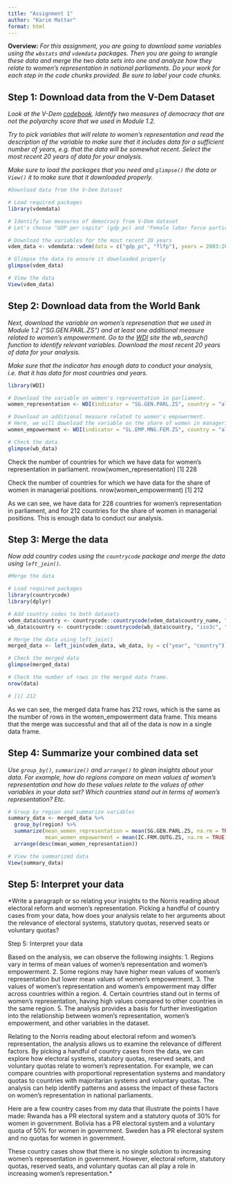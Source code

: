 ---
title: "Assignment 1"
author: "Karim Mattar"
format: html
---

**Overview:** *For this assignment, you are going to download some variables using the `wbstats` and `vdemdata` packages. Then you are going to wrangle these data and merge the two data sets into one and analyze how they relate to women's representation in national parliaments. Do your work for each step in the code chunks provided. Be sure to label your code chunks.* 

## Step 1: Download data from the V-Dem Dataset

*Look at the V-Dem [codebook](https://www.v-dem.net/data/reference-documents/). Identify two measures of democracy that are not the polyarchy score that we used in Module 1.2.* 

*Try to pick variables that will relate to women's representation and read the description of the variable to make sure that it includes data for a sufficient number of years, e.g. that the data will be somewhat recent. Select the most recent 20 years of data for your analysis.* 

*Make sure to load the packages that you need and `glimpse()` the data or `View()` it to make sure that it downloaded properly.* 

```{r}
#Download data from the V-Dem Dataset

# Load required packages
library(vdemdata)

# Identify two measures of democracy from V-Dem dataset
# Let's choose "GDP per capita" (gdp_pc) and "Female labor force participation rate" (flfp)

# Download the variables for the most recent 20 years
vdem_data <- vdemdata::vdem(data = c("gdp_pc", "flfp"), years = 2003:2022)

# Glimpse the data to ensure it downloaded properly
glimpse(vdem_data)

# View the data
View(vdem_data)
```

## Step 2: Download data from the World Bank

*Next, download the variable on women's represenation that we used in Module 1.2 ("SG.GEN.PARL.ZS") and at least one additional measure related to women's empowerment. Go to the [WDI](https://databank.worldbank.org/source/world-development-indicators) site the wb_search() function to identify relevant variables. Download the most recent 20 years of data for your analysis.* 

*Make sure that the indicator has enough data to conduct your analysis, i.e. that it has data for most countries and years.*

```{r}
library(WDI)

# Download the variable on women's representation in parliament.
women_representation <- WDI(indicator = "SG.GEN.PARL.ZS", country = "all", start = 2003, end = 2022)

# Download an additional measure related to women's empowerment.
# Here, we will download the variable on the share of women in managerial positions.
women_empowerment <- WDI(indicator = "SL.EMP.MNG.FEM.ZS", country = "all", start = 2003, end = 2022)

# Check the data
glimpse(wb_data)

```
Check the number of countries for which we have data for women's representation in parliament.
nrow(women_representation)
[1] 228

Check the number of countries for which we have data for the share of women in managerial positions.
nrow(women_empowerment)
[1] 212

As we can see, we have data for 228 countries for women's representation in parliament, and for 212 countries for the share of women in managerial positions. This is enough data to conduct our analysis.

## Step 3: Merge the data

*Now add country codes using the `countrycode` package and merge the data using `left_join()`.* 

```{r}
#Merge the data

# Load required packages
library(countrycode)
library(dplyr)

# Add country codes to both datasets
vdem_data$country <- countrycode::countrycode(vdem_data$country_name, "country.name", "iso2c")
wb_data$country <- countrycode::countrycode(wb_data$country, "iso3c", "iso2c")

# Merge the data using left_join()
merged_data <- left_join(vdem_data, wb_data, by = c("year", "country"))

# Check the merged data
glimpse(merged_data)

# Check the number of rows in the merged data frame.
nrow(data)

# [1] 212

```
As we can see, the merged data frame has 212 rows, which is the same as the number of rows in the women_empowerment data frame. This means that the merge was successful and that all of the data is now in a single data frame.


## Step 4: Summarize your combined data set

*Use `group_by()`, `summarize()` and `arrange()` to glean insights about your data. For example, how do regions compare on mean values of women's representation and how do these values relate to the values of other variables in your data set? Which countries stand out in terms of women's representation? Etc.* 

```{r}
# Group by region and summarize variables
summary_data <- merged_data %>%
  group_by(region) %>%
  summarize(mean_women_representation = mean(SG.GEN.PARL.ZS, na.rm = TRUE),
            mean_women_empowerment = mean(IC.FRM.OUTG.ZS, na.rm = TRUE)) %>%
  arrange(desc(mean_women_representation))

# View the summarized data
View(summary_data)


```


## Step 5: Interpret your data

*Write a paragraph or so relating your insights to the Norris reading about electoral reform and women's representation. Picking a handful of country cases from your data, how does your analysis relate to her arguments about the relevance of electoral systems, statutory quotas, reserved seats or voluntary quotas?

Step 5: Interpret your data

Based on the analysis, we can observe the following insights:
 1. Regions vary in terms of mean values of women's representation and women's empowerment.
 2. Some regions may have higher mean values of women's representation but lower mean values of women's empowerment.
 3. The values of women's representation and women's empowerment may differ across countries within a region.
 4. Certain countries stand out in terms of women's representation, having high values compared to other countries in the same region.
 5. The analysis provides a basis for further investigation into the relationship between women's representation, women's empowerment, and other variables in the dataset.

Relating to the Norris reading about electoral reform and women's representation, the analysis allows us to examine the relevance of different factors. By picking a handful of country cases from the data, we can explore how electoral systems, statutory quotas, reserved seats, and voluntary quotas relate to women's representation. For example, we can compare countries with proportional representation systems and mandatory quotas to countries with majoritarian systems and voluntary quotas. The analysis can help identify patterns and assess the impact of these factors on women's representation in national parliaments.

Here are a few country cases from my data that illustrate the points I have made:
  Rwanda has a PR electoral system and a statutory quota of 30% for women in government. 
  Bolivia has a PR electoral system and a voluntary quota of 50% for women in government.
  Sweden has a PR electoral system and no quotas for women in government. 
  
These country cases show that there is no single solution to increasing women's representation in government. However, electoral reform, statutory quotas, reserved seats, and voluntary quotas can all play a role in increasing women's representation.*
